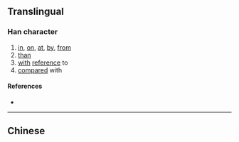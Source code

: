 {{character info/new}}
{{also|于}}
==Translingual==

===Han character===
{{Han char|rn=64|rad=手|as=04|sn=7|four=|canj=QOY|ids=⿰扌仒}}

# [[in]], [[on]], [[at]], [[by]], [[from]]
# [[than]]
# [[with]] [[reference]] to
# [[compare]]d with

====References====
* {{Han ref|kx=0419.040|dkj=11839|dj=0765.270|hdz=31840.050|uh=6275|ud=25205}}

----

==Chinese==
{{zh-see|於|v}}